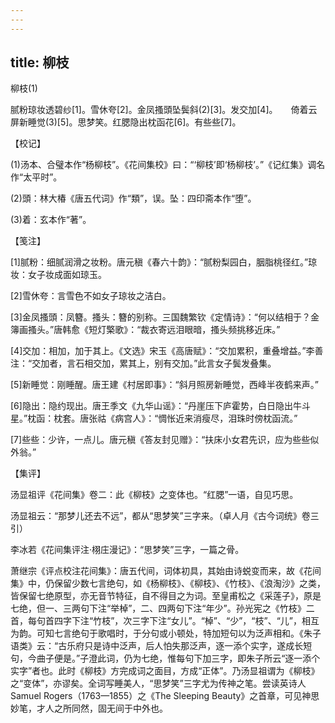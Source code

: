 ```yaml
---
---
---
```

title: 柳枝
---



柳枝(1)


腻粉琼妆透碧纱[1]。雪休夸[2]。金凤搔頭坠鬓斜(2)[3]。发交加[4]。　　倚着云屏新睡觉(3)[5]。思梦笑。红腮隐出枕函花[6]。有些些[7]。





【校记】


(1)汤本、合璧本作“杨柳枝”。《花间集校》曰：“‘柳枝’即‘杨柳枝’。”《记红集》调名作“太平时”。

(2)頭：林大椿《唐五代词》作“類”，误。坠：四印斋本作“堕”。

(3)着：玄本作“著”。





【笺注】


[1]腻粉：细腻润滑之妆粉。唐元稹《春六十韵》：“腻粉梨园白，胭脂桃径红。”琼妆：女子妆成面如琼玉。

[2]雪休夸：言雪色不如女子琼妆之洁白。

[3]金凤搔頭：凤簪。搔头：簪的别称。三国魏繁钦《定情诗》：“何以结相于？金簿画搔头。”唐韩愈《短灯檠歌》：“裁衣寄远泪眼暗，搔头频挑移近床。”

[4]交加：相加，加于其上。《文选》宋玉《高唐赋》：“交加累积，重叠增益。”李善注：“交加者，言石相交加，累其上，别有交加。”此言女子鬓发叠集。

[5]新睡觉：刚睡醒。唐王建《村居即事》：“斜月照房新睡觉，西峰半夜鹤来声。”

[6]隐出：隐约现出。唐王季文《九华山谣》：“丹崖压下庐霍势，白日隐出牛斗星。”枕函：枕套。唐张祜《病宫人》：“惆怅近来消瘦尽，泪珠时傍枕函流。”

[7]些些：少许，一点儿。唐元稹《答友封见赠》：“扶床小女君先识，应为些些似外翁。”





【集评】


汤显祖评《花间集》卷二：此《柳枝》之变体也。“红腮”一语，自见巧思。

汤显祖云：“那梦儿还去不远”，都从“思梦笑”三字来。（卓人月《古今词统》卷三引）

李冰若《花间集评注·栩庄漫记》：“思梦笑”三字，一篇之骨。

萧继宗《评点校注花间集》：唐五代间，词体初具，其始由诗蜕变而来，故《花间集》中，仍保留少数七言绝句，如《杨柳枝》、《柳枝》、《竹枝》、《浪淘沙》之类，皆保留七绝原型，亦无音节特征，自不得目之为词。至皇甫松之《采莲子》，原是七绝，但一、三两句下注“举棹”，二、四两句下注“年少”。孙光宪之《竹枝》二首，每句首四字下注“竹枝”，次三字下注“女儿”。“棹”、“少”，“枝”、“儿”，相互为韵。可知七言绝句于歌唱时，于分句或小顿处，特加短句以为泛声相和。《朱子语类》云：“古乐府只是诗中泛声，后人怕失那泛声，逐一添个实字，遂成长短句，今曲子便是。”子澄此词，仍为七绝，惟每句下加三字，即朱子所云“逐一添个实字”者也。此时《柳枝》方完成词之面目，方成“正体”。乃汤显祖谓为《柳枝》之“变体”，亦谬矣。全词写睡美人，“思梦笑”三字尤为传神之笔。尝读英诗人Samuel Rogers（1763—1855）之《The Sleeping Beauty》之首章，可见神思妙笔，才人之所同然，固无间于中外也。